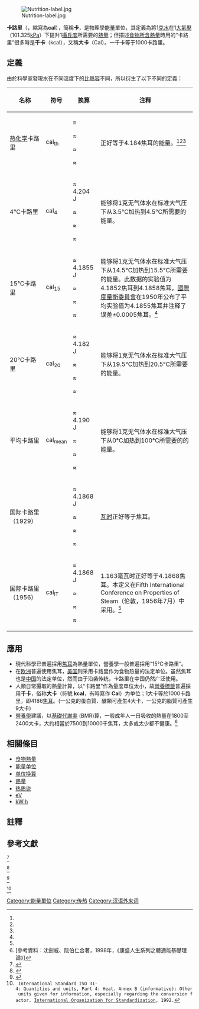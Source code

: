 {{for|同名歌曲|卡路里 (歌曲)}}
{{Multiple issues|
{{refimprove|time=2018-09-08T19:46:02+00:00}}
{{Expand language|1=en|time=2020-09-19T04:04:53+00:00}}
}}
{{noteTA
|1=zh-hans:国际计量委员会;zh-hk:國際計量委員會;zh-tw:國際度量衡委員會
}}
[[File:Nutrition-label.jpg|thumb]]

'''卡路里'''（{{lang-en|Calorie}}，縮寫為'''cal'''），簡稱'''卡'''，是物理學能量單位，其定義為將1[[克|克]][[水|水]]在1[[大氣壓|大氣壓]]（101.325[[千帕|kPa]]）下提升1[[攝氏度|攝氏度]]所需要的[[熱量|熱量]]；但描述[[食物熱量|食物所含熱量]]時用的“卡路里”很多時是'''千卡'''（kcal），又稱'''大卡'''（Cal）。一千卡等于1000卡路里。

==定義==
由於科學家發現水在不同溫度下的[[比熱容|比熱容]]不同，所以衍生了以下不同的定義：
{| class="wikitable" 
|-
! 名称 !! 符号 !! 换算 !! 注释
|- valign=top
| [[热化学|热化学]]卡路里 || cal<sub>th</sub> 
| ≡ {{val|4.184|ul=J}}

≈ {{val|0.003964|ul=BTU}}

≈ {{val|1.163|e=-6|ul=kWh}}

≈ {{val|2.611|e=19|ul=eV}}
| 正好等于4.184焦耳的能量。<ref name="iso31-4"/><ref name=FAO/><ref name=Rossini/>
|- valign=top
| 4℃卡路里 || cal<sub>4</sub> 
| ≈ 4.204 J 

≈ <!-- {{convert|4.204|J|BTU|disp=output only}} -->{{val|0.003985|u=BTU}}

≈ {{convert|4.204|J|kWh|disp=output only}}

≈ {{convert|4.204|J|eV|disp=output only}}
| 能够将1克无气体水在标准大气压下从3.5℃加热到4.5℃所需要的能量。
|- valign=top
| 15℃卡路里 || cal<sub>15</sub> 
| ≈ 4.1855 J

≈ <!-- {{convert|4.1855|J|BTU|disp=output only}} -->{{val|0.0039671|u=BTU}}

≈ {{convert|4.1855|J|kWh|disp=output only}}

≈ {{convert|4.1855|J|eV|disp=output only}}
| 能够将1克无气体水在标准大气压下从14.5℃加热到15.5℃所需要的能量。此数据的实验值为4.1852焦耳到4.1858焦耳，[[國際度量衡委員會|國際度量衡委員會]]在1950年公布了平均实验值为4.1855焦耳并注释了误差±0.0005焦耳。<ref name="iso31-4"/>
|- valign=top
| 20℃卡路里 || cal<sub>20</sub> 
| ≈ 4.182 J

≈ <!-- {{convert|4.182|J|BTU|disp=output only}} -->{{val|0.003964|u=BTU}}

≈ {{convert|4.182|J|kWh|disp=output only}}

≈ {{convert|4.182|J|eV|disp=output only}}
| 能够将1克无气体水在标准大气压下从19.5℃加热到20.5℃所需要的能量。
|- valign=top
| 平均卡路里|| cal<sub>mean</sub> 
| ≈ 4.190 J

≈ <!-- {{convert|4.19|J|BTU|disp=output only}} -->{{val|0.003971|u=BTU}}

≈ {{convert|4.190|J|kWh|disp=output only}}

≈ {{convert|4.190|J|eV|disp=output only}}
| 能够将1克无气体水在标准大气压下从0℃加热到100℃所需要的{{frac|100}}的能量。
|- valign=top
| 国际{{Link-en|蒸汽表|Steam Table|蒸汽表}}卡路里（1929） || 
| ≈ 4.1868 J

≈ <!-- {{convert|4.1868|J|BTU|disp=output only}} -->{{val|0.0039683|u=BTU}}

≈ {{convert|4.1868|J|kWh|disp=output only}}

≈ {{convert|4.1868|J|eV|disp=output only}}
| {{frac|860}}[[瓦时|瓦时]]正好等于{{frac|180|43}}焦耳。{{refn|group=注释|The figure depends on the conversion factor between ''international joules'' and ''absolute''（modern）''joules''. Using the mean international ohm and volt（1.00049 Ω, 1.00034 V<ref name=iupac/>）, the international joule is about 1.00019 J, using the US international ohm and volt（1.000495 Ω, 1.000330 V）it is about 1.000165 J, giving 4.18684 J and 4.18674 J, respectively.}}
|- valign=top
| 国际{{Link-en|蒸汽表|Steam Table|蒸汽表}}卡路里（1956） || cal<sub>IT</sub> 
| ≡ 4.1868 J

≈ <!-- {{convert|4.1868|J|BTU|disp=output only}} -->{{val|0.0039683|u=BTU}}

≈ {{convert|4.1868|J|kWh|disp=output only}}

≈ {{convert|4.1868|J|eV|disp=output only}}
| 1.163毫瓦时正好等于4.1868焦耳。本定义在Fifth International Conference on Properties of Steam（伦敦，1956年7月）中采用。<ref name="iso31-4"/>
|}
<!--前一版本内容，暂时隐藏：

* 15度卡路里
*:將1克水在1大氣壓下由攝氏14.5度提升到15.5度所需的熱量，約等於4.1855[[焦耳|焦耳]]，多用於[[營養學|營養學]]。
* 4度卡路里
*:將1克水在1大氣壓下由攝氏3.5度提升到4.5度所需的熱量。
* 平均卡路里
*:將1克水在1大氣壓下由攝氏0度提升到100度所需的每度熱量平均數，約等於4.190焦耳。
* 國際[[蒸汽表|蒸汽表]]卡路里
*:約4.1868焦耳。
* 熱化學卡路里
*: [[熱力學|熱力學]]和[[化學|化學]]中使用，相約4.184焦耳。
-->

==應用==
*現代科學已普遍採用[[焦耳|焦耳]]為熱量單位，營養學一般普遍採用“15℃卡路里”。
*在[[欧洲|欧洲]]普遍使用焦耳，[[美国|美国]]则采用卡路里作为食物热量的法定单位。虽然焦耳也是[[中国|中国]]的法定单位，然而由于沿袭传统，卡路里在中国仍然广泛使用。
*人類日常攝取的熱量計算，以“卡路里”作為量度單位太小，故[[營養標籤|營養標籤]]普遍採用'''千卡'''，俗称'''大卡'''（符號 '''kcal'''，有時寫作 '''Cal'''）为单位；1大卡等於1000卡路里，即4186[[焦耳|焦耳]]。(一公克的蛋白質、醣類可產生4大卡，一公克的脂質可產生9大卡)
*[[營養學|營養學]]建議，以[[基礎代謝率|基礎代謝率]] (BMR)算，一般成年人一日吸收的熱量在1800至2400大卡，大約相當於7500到10000千焦耳，太多或太少都不健康。<ref>[參考資料︰沈劍威、阮伯仁合著，1998年，《康盛人生系列之體適能基礎理論》]</ref>

== 相關條目 ==
* [[食物熱量|食物熱量]]
* [[单位换算#能量|能量单位]]
* [[单位换算|单位换算]]
* [[熱量|熱量]]
* [[热质说|热质说]]
* [[電子伏特|eV]]
* [[千瓦·時|kW·h]]

==註釋==
<references group="注释"/>

==參考文獻==
<references>

<ref name=Rossini>{{cite journal|last=Rossini|first=Fredrick|title=Excursion in Chemical Thermodynamics, from the Past into the Future|journal=Pure and Applied Chemistry|year=1964|volume=8|issue=2|page=107|doi=10.1351/pac196408020095|url=http://iupac.org/publications/pac/8/2/0095/|accessdate=21 January 2013|authorlink=Frederick Rossini|quote=both the IT calorie and the thermochemical calorie are completely independent of the heat capacity of water.|archive-date=2018-10-04|archive-url=https://web.archive.org/web/20181004201436/http://iupac.org/publications/pac/8/2/0095/|dead-url=no}}</ref>

<ref name=iupac>{{cite book|title=Compendium of Analytical Nomenclature|year=1997|author=International Union of Pure and Applied Chemistry (IUPAC)|author-link=International Union of Pure and Applied Chemistry|isbn=0-86542-615-5|url=http://iupac.org/publications/analytical_compendium/Cha01sec6.pdf|edition=3|accessdate=31 August 2013|chapter=1.6 Conversion tables for units|archive-date=2016-04-07|archive-url=https://web.archive.org/web/20160407213551/http://www.iupac.org/publications/analytical_compendium/Cha01sec6.pdf|dead-url=no}}</ref>

<ref name=FAO>{{cite web |url=http://www.fao.org/docrep/meeting/009/ae906e/ae906e17.htm |author=FAO |authorlink=FAO |title=The adoption of joules as units of energy |year=1971 |quote=The  'Thermochemical calorie' was defined by Rossini simply as 4.1833 international joules in order to avoid the difficulties associated with uncertainties about the heat capacity of water（it has been redefined as 4.1840 J exactly）. |accessdate=2014-01-22 |archive-date=2018-10-07 |archive-url=https://web.archive.org/web/20181007205406/http://www.fao.org/docrep/meeting/009/ae906e/ae906e17.htm |dead-url=no }}</ref>

<ref name="iso31-4">
  International Standard ISO 31-4: Quantities and units, Part 4: Heat. Annex B (informative): Other units given for information, especially regarding the conversion factor. [[International_Organization_for_Standardization|International Organization for Standardization]], 1992.
</ref>

</references>

[[Category:能量單位|Category:能量單位]]
[[Category:传热|Category:传热]]
[[Category:汉语外来词|Category:汉语外来词]]